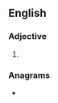 ==English==

===Adjective===
{{head|en|superlative adjective}}

# {{en-superlative of|absurd}}

===Anagrams===
* {{anagrams|en|a=abdersstu|abstrudes|daubsters}}